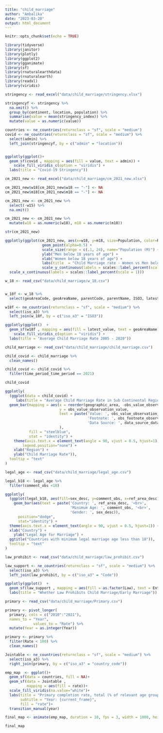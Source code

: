 ```yaml
---
title: "child_marriage"
author: "Ambalika"
date: "2023-03-20"
output: html_document
---
```


```r
knitr::opts_chunk$set(echo = TRUE)
```

```r

library(tidyverse)
library(janitor)
library(plotly)
library(ggplot2)
library(gganimate)
library(sf)
library(rnaturalearthdata)
library(rnaturalearth)
library(readxl)
library(viridis)

```



```r

stringency <- read_excel("data/child_marriage/stringency.xlsx")

stringencyf <- stringency %>% 
  na.omit() %>% 
  group_by(continent, location, population) %>% 
  summarise(value = mean(stringency_index)) %>% 
  mutate(value = as.numeric(value))

countries <- ne_countries(returnclass = "sf", scale = "medium")
covid <- ne_countries(returnclass = "sf", scale = "medium") %>% 
  select(admin) %>% 
  left_join(stringencyf, by = c("admin" = "location"))


ggplotly(ggplot()+
  geom_sf(covid , mapping = aes(fill = value, text = admin)) + 
    scale_fill_viridis_c(option = "viridis") +
  labs(title = "Covid-19 Stringency"))


```


```r


cm_2021_new <- read_excel("data/child_marriage/cm_2021_new.xlsx")

cm_2021_new$w18[cm_2021_new$w18 == "-"] <- NA
cm_2021_new$m18[cm_2021_new$m18 == "-"] <- NA

cm_2021_new <- cm_2021_new %>% 
  select(-w15) %>% 
  na.omit()

cm_2021_new <- cm_2021_new %>% 
  mutate(w18 = as.numeric(w18), m18 = as.numeric(m18))

str(cm_2021_new)

ggplotly(ggplot(cm_2021_new, aes(x=w18, y=m18, size=Population, color=Region, text = Country)) +
                 geom_point(alpha=0.5) +
                 scale_size(range = c(.1, 24), name="Population (M)") +
                 ylab("Men below 18 years of age") +
                 xlab("Women below 18 years of age") +
                 labs(title  = "Child Marriage rate - Women vs Men below 18 years - 2021") +
                 scale_y_continuous(labels = scales::label_percent(scale = 1)) +
  scale_x_continuous(labels = scales::label_percent(scale = 1)))


```



```r

w_18 <- read_csv("data/child_marriage/w_18.csv")


w_18f <- w_18 %>% 
  select(geoAreaCode, geoAreaName, parentCode, parentName, ISO3, latest_value)

w18f <- ne_countries(returnclass = "sf", scale = "medium") %>% 
  select(iso_a3) %>% 
  left_join(w_18f, by = c("iso_a3" = "ISO3"))

ggplotly(ggplot()  +
  geom_sf(w18f , mapping = aes(fill = latest_value, text = geoAreaName)) + 
    scale_fill_viridis_c(option = "viridis") +
  labs(title = "Average Child Marriage Rate 2005 - 2020"))

```


```r

child_marriage <- read_csv("data/child_marriage/child_marriage.csv")

child_covid <- child_marriage %>% 
  clean_names()

child_covid <- child_covid %>% 
  filter(time_period_time_period == 2021)

child_covid

ggplotly(
  (ggplot(data = child_covid) + 
     labs(title = "Average Child Marriage Rate in Sub Continental Region in 2021") +
  geom_bar(mapping = aes(x = reorder(geographic_area, -obs_value_observation_value), 
                         y = obs_value_observation_value,
                         text = paste('Value: ', obs_value_observation_value, '<br>',
                                      'Footnote: ', obs_footnote_observation_footnote, '<br>', 
                                      'Data Source: ', data_source_data_source)
                         ),
           fill = "steelblue",
           stat = "identity") + 
    theme(axis.text.x = element_text(angle = 90, vjust = 0.5, hjust=1),
        legend.position="none") + 
    xlab("Region") +
    ylab("Child Marriage Rate")),
  tooltip = "text"
)


```


```r

legal_age <- read_csv("data/child_marriage/legal_age.csv")

legal_b18 <- legal_age %>% 
  filter(comment_obs <18)

ggplotly(
  (ggplot(legal_b18, aes(fill=sex_desc, y=comment_obs, x=ref_area_desc)) + 
    geom_bar(aes(text = paste('Country: ', ref_area_desc, '<br>',
                              'Minimum Age: ', comment_obs, '<br>', 
                              'Gender: ', sex_desc)),
      position="dodge",
      stat="identity") +
  theme(axis.text.x = element_text(angle = 90, vjust = 0.5, hjust=1)) +
  xlab("Country") +
    ylab("Legal Age for Marriage") + 
  ggtitle("Countries with minimum legal marriage age less than 18")),
  tooltip = "text"
)

```

```r

law_prohibit <- read_csv("data/child_marriage/law_prohibit.csv")

law_support <- ne_countries(returnclass = "sf", scale = "medium") %>% 
  select(iso_a3) %>% 
  left_join(law_prohibit, by = c("iso_a3" = "Code"))

ggplotly(ggplot()  +
  geom_sf(law_support , mapping = aes(fill = as.factor(Law), text = Entity)) + 
  labs(title = "Whether Law Prohibits Child Marriage/Early Marriage"))

```



```r

primary <- read_csv("data/child_marriage/Primary.csv")

primary <- pivot_longer(
  primary, cols = c("2010":"2021"),
  names_to = "Year",
             values_to = "Rate") %>%
  mutate(Year = as.integer(Year)) 

primary <- primary %>% 
  filter(Rate < 100) %>% 
  clean_names()

Jointable <- ne_countries(returnclass = "sf", scale = "medium") %>% 
  select(iso_a3) %>% 
  right_join(primary, by = c("iso_a3" = "country_code"))

emp_map  <- ggplot()+
  geom_sf(data = countries, fill = NA)+
  geom_sf(data = Jointable , 
          mapping = aes(fill = rate))+
  scale_fill_viridis(na.value="white")+
  labs(title = "Primary completion rate, total (% of relevant age group)",
       subtitle = "Year: {current_frame}",
       fill = "rate")+
  transition_manual(year) 

final_map <- animate(emp_map, duration = 10, fps = 3, width = 1000, height = 500, renderer = gifski_renderer())

final_map


```







